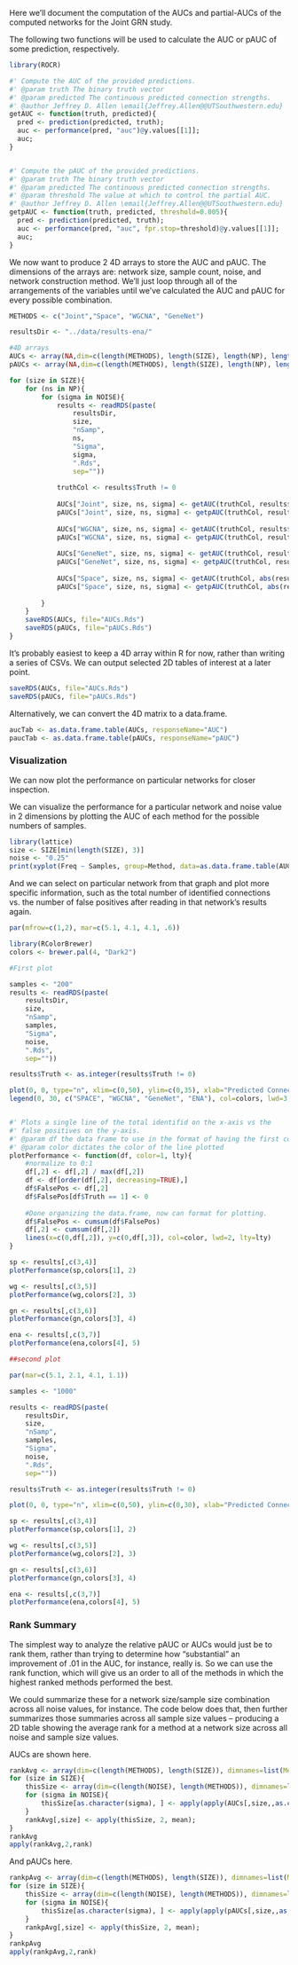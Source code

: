 Here we'll document the computation of the AUCs and partial-AUCs of the computed networks for the Joint GRN study.


The following two functions will be used to calculate the AUC or pAUC of some prediction, respectively.

```r
library(ROCR)

#' Compute the AUC of the provided predictions.
#' @param truth The binary truth vector
#' @param predicted The continuous predicted connection strengths.
#' @author Jeffrey D. Allen \email{Jeffrey.Allen@@UTSouthwestern.edu}
getAUC <- function(truth, predicted){
  pred <- prediction(predicted, truth);
  auc <- performance(pred, "auc")@y.values[[1]];
  auc;
}


#' Compute the pAUC of the provided predictions.
#' @param truth The binary truth vector
#' @param predicted The continuous predicted connection strengths.
#' @param threshold The value at which to control the partial AUC.
#' @author Jeffrey D. Allen \email{Jeffrey.Allen@@UTSouthwestern.edu}
getpAUC <- function(truth, predicted, threshold=0.005){
  pred <- prediction(predicted, truth);
  auc <- performance(pred, "auc", fpr.stop=threshold)@y.values[[1]];
  auc;
}

```

We now want to produce 2 4D arrays to store the AUC and pAUC. The dimensions of the arrays are: network size, sample count, noise, and network construction method. We'll just loop through all of the arrangements of the variables until we've calculated the AUC and pAUC for every possible combination.

```r

METHODS <- c("Joint","Space", "WGCNA", "GeneNet")

resultsDir <- "../data/results-ena/"

#4D arrays
AUCs <- array(NA,dim=c(length(METHODS), length(SIZE), length(NP), length(NOISE)), dimnames=list(Method=METHODS,Size=SIZE, Samples=NP, Noise=NOISE))
pAUCs <- array(NA,dim=c(length(METHODS), length(SIZE), length(NP), length(NOISE)), dimnames=list(Method=METHODS,Size=SIZE, Samples=NP, Noise=NOISE))

for (size in SIZE){			
	for (ns in NP){				
		for (sigma in NOISE){
			results <- readRDS(paste(
				resultsDir,
				size,
				"nSamp",
				ns,
				"Sigma",
				sigma,
				".Rds",
				sep=""))
			
			truthCol <- results$Truth != 0
			
			AUCs["Joint", size, ns, sigma] <- getAUC(truthCol, results$ENA);
			pAUCs["Joint", size, ns, sigma] <- getpAUC(truthCol, results$ENA);			
						
			AUCs["WGCNA", size, ns, sigma] <- getAUC(truthCol, results$WGCNA)
			pAUCs["WGCNA", size, ns, sigma] <- getpAUC(truthCol, results$WGCNA)
			
			AUCs["GeneNet", size, ns, sigma] <- getAUC(truthCol, results$BootstrappedGenenet)
			pAUCs["GeneNet", size, ns, sigma] <- getpAUC(truthCol, results$BootstrappedGenenet)
			
			AUCs["Space", size, ns, sigma] <- getAUC(truthCol, abs(results$BootstrappedSPACE))
			pAUCs["Space", size, ns, sigma] <- getpAUC(truthCol, abs(results$BootstrappedSPACE))
						
		}
	}	
	saveRDS(AUCs, file="AUCs.Rds")
	saveRDS(pAUCs, file="pAUCs.Rds")
}
```

It's probably easiest to keep a 4D array within R for now, rather than writing a series of CSVs. We can output selected 2D tables of interest at a later point.

```r
saveRDS(AUCs, file="AUCs.Rds")
saveRDS(pAUCs, file="pAUCs.Rds")
```

Alternatively, we can convert the 4D matrix to a data.frame.

```r
aucTab <- as.data.frame.table(AUCs, responseName="AUC")
paucTab <- as.data.frame.table(pAUCs, responseName="pAUC")
```


### Visualization

We can now plot the performance on particular networks for closer inspection.

We can visualize the performance for a particular network and noise value in 2 dimensions by plotting the AUC of each method for the possible numbers of samples.

```r
library(lattice)
size <- SIZE[min(length(SIZE), 3)]
noise <- "0.25"
print(xyplot(Freq ~ Samples, group=Method, data=as.data.frame.table(AUCs[,size,,noise]), type="b", auto.key=list(space="right")))
```

And we can select on particular network from that graph and plot more specific information, such as the total number of identified connections vs. the number of false positives after reading in that network's results again.

```r
par(mfrow=c(1,2), mar=c(5.1, 4.1, 4.1, .6))

library(RColorBrewer)
colors <- brewer.pal(4, "Dark2")

#First plot

samples <- "200"
results <- readRDS(paste(
	resultsDir,
	size,
	"nSamp",
	samples,
	"Sigma",
	noise,
	".Rds",
	sep=""))

results$Truth <- as.integer(results$Truth != 0)

plot(0, 0, type="n", xlim=c(0,50), ylim=c(0,35), xlab="Predicted Connection Strength", ylab="False Positive Strength", main="200 Samples")
legend(0, 30, c("SPACE", "WGCNA", "GeneNet", "ENA"), col=colors, lwd=3, lty=1:4, y.intersp=1.5)


#' Plots a single line of the total identifid on the x-axis vs the
#' false positives on the y-axis.
#' @param df the data frame to use in the format of having the first column be the truth and the second column be the predictions for this method
#' @param color dictates the color of the line plotted
plotPerformance <- function(df, color=1, lty){
	#normalize to 0:1
	df[,2] <- df[,2] / max(df[,2])
	df <- df[order(df[,2], decreasing=TRUE),]
	df$FalsePos <- df[,2]
	df$FalsePos[df$Truth == 1] <- 0
	
	#Done organizing the data.frame, now can format for plotting.
	df$FalsePos <- cumsum(df$FalsePos)
	df[,2] <- cumsum(df[,2])
	lines(x=c(0,df[,2]), y=c(0,df[,3]), col=color, lwd=2, lty=lty)
}

sp <- results[,c(3,4)]
plotPerformance(sp,colors[1], 2)

wg <- results[,c(3,5)]
plotPerformance(wg,colors[2], 3)

gn <- results[,c(3,6)]
plotPerformance(gn,colors[3], 4)

ena <- results[,c(3,7)]
plotPerformance(ena,colors[4], 5)

##second plot

par(mar=c(5.1, 2.1, 4.1, 1.1))

samples <- "1000"

results <- readRDS(paste(
	resultsDir,
	size,
	"nSamp",
	samples,
	"Sigma",
	noise,
	".Rds",
	sep=""))

results$Truth <- as.integer(results$Truth != 0)

plot(0, 0, type="n", xlim=c(0,50), ylim=c(0,30), xlab="Predicted Connection Strength", ylab="", main="1,000 Samples")

sp <- results[,c(3,4)]
plotPerformance(sp,colors[1], 2)

wg <- results[,c(3,5)]
plotPerformance(wg,colors[2], 3)

gn <- results[,c(3,6)]
plotPerformance(gn,colors[3], 4)

ena <- results[,c(3,7)]
plotPerformance(ena,colors[4], 5)
```

### Rank Summary

The simplest way to analyze the relative pAUC or AUCs would just be to rank them, rather than trying to determine how "substantial" an improvement of .01 in the AUC, for instance, really is. So we can use the rank function, which will give us an order to all of the methods in which the highest ranked methods performed the best.

We could summarize these for a network size/sample size combination across all noise values, for instance. The code below does that, then further summarizes those summaries across all sample size values -- producing a 2D table showing the average rank for a method at a network size across all noise and sample size values.

AUCs are shown here.

```r
rankAvg <- array(dim=c(length(METHODS), length(SIZE)), dimnames=list(Method=METHODS, Size=SIZE))
for (size in SIZE){
	thisSize <- array(dim=c(length(NOISE), length(METHODS)), dimnames=list(Noise=NOISE, Method=METHODS))
	for (sigma in NOISE){
		thisSize[as.character(sigma), ] <- apply(apply(AUCs[,size,,as.character(sigma)], "Samples", function(x){rank(x,na.last="keep")}), 1, mean)
	}
	rankAvg[,size] <- apply(thisSize, 2, mean);
}
rankAvg
apply(rankAvg,2,rank)
```

And pAUCs here.

```r
rankpAvg <- array(dim=c(length(METHODS), length(SIZE)), dimnames=list(Method=METHODS, Size=SIZE))
for (size in SIZE){
	thisSize <- array(dim=c(length(NOISE), length(METHODS)), dimnames=list(Noise=NOISE, Method=METHODS))
	for (sigma in NOISE){
		thisSize[as.character(sigma), ] <- apply(apply(pAUCs[,size,,as.character(sigma)], "Samples", function(x){rank(x,na.last="keep")}), 1, mean)
	}
	rankpAvg[,size] <- apply(thisSize, 2, mean);
}
rankpAvg
apply(rankpAvg,2,rank)
```
